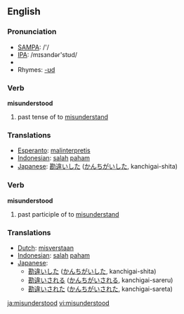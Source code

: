 ==English==

=== Pronunciation ===
*[[w:SAMPA|SAMPA]]: /'/
*[[w:IPA|IPA]]: /mɪsɜndər'stʊd/
*{{audio|en-us-misunderstood.ogg|Audio (US)}}
*Rhymes: [[Rhymes:English:-ʊd|-ʊd]]

=== Verb ===
'''misunderstood'''

# past tense of to [[misunderstand]]

=== Translations ===
*[[Esperanto]]: [[malinterpretis]]
*[[Indonesian]]: [[salah]] [[paham]]
*[[Japanese]]: [[勘違い]]した ([[かんちがい]]した, kanchigai-shita)

=== Verb ===

'''misunderstood'''

# past participle of to [[misunderstand]]

=== Translations ===
*[[Dutch]]: [[misverstaan]]
*[[Indonesian]]: [[salah]] [[paham]]
*[[Japanese]]: 
** [[勘違い]]した ([[かんちがい]]した, kanchigai-shita)
** [[勘違い]]される ([[かんちがい]]される, kanchigai-sareru)
** [[勘違い]]された ([[かんちがい]]された, kanchigai-sareta)

[[ja:misunderstood]]
[[vi:misunderstood]]
